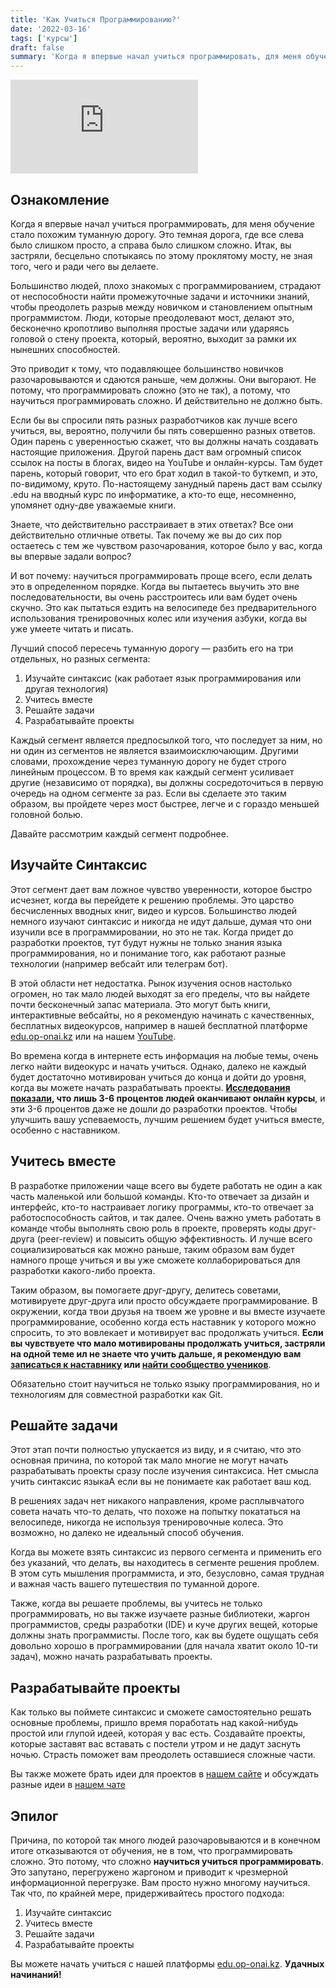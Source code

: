 ```yaml
---
title: 'Как Учиться Программированию?'
date: '2022-03-16'
tags: ['курсы']
draft: false
summary: 'Когда я впервые начал учиться программировать, для меня обучение стало похожим туманную дорогу. Это темная дорога, где все слева было слишком просто, а справа было слишком сложно.'
---
```


<div className="mt-3 mb-20 grid place-items-center aspect-h-9 aspect-w-16">
  <iframe
    src="https://www.youtube.com/embed/cKqi7ZjFKTQ"
    frameBorder="0"
    allow="accelerometer; autoplay; clipboard-write; encrypted-media; gyroscope; picture-in-picture"
    allowFullScreen
  ></iframe>
</div>

## Ознакомление

Когда я впервые начал учиться программировать, для меня обучение стало похожим туманную дорогу. Это темная дорога, где все слева было слишком просто, а справа было слишком сложно. Итак, вы застряли, бесцельно спотыкаясь по этому проклятому мосту, не зная того, чего и ради чего вы делаете.

Большинство людей, плохо знакомых с программированием, страдают от неспособности найти промежуточные задачи и источники знаний, чтобы преодолеть разрыв между новичком и становлением опытным программистом. Люди, которые преодолевают мост, делают это, бесконечно кропотливо выполняя простые задачи или ударяясь головой о стену проекта, который, вероятно, выходит за рамки их нынешних способностей.

Это приводит к тому, что подавляющее большинство новичков разочаровываются и сдаются раньше, чем должны. Они выгорают. Не потому, что программировать сложно (это не так), а потому, что научиться программировать сложно. И действительно не должно быть.

Если бы вы спросили пять разных разработчиков как лучше всего учиться, вы, вероятно, получили бы пять совершенно разных ответов. Один парень с уверенностью скажет, что вы должны начать создавать настоящие приложения. Другой парень даст вам огромный список ссылок на посты в блогах, видео на YouTube и онлайн-курсы. Там будет парень, который говорит, что его брат ходил в такой-то буткемп, и это, по-видимому, круто. По-настоящему занудный парень даст вам ссылку .edu на вводный курс по информатике, а кто-то еще, несомненно, упомянет одну-две уважаемые книги.

Знаете, что действительно расстраивает в этих ответах? Все они действительно отличные ответы. Так почему же вы до сих пор остаетесь с тем же чувством разочарования, которое было у вас, когда вы впервые задали вопрос?

И вот почему: научиться программировать проще всего, если делать это в определенном порядке. Когда вы пытаетесь выучить это вне последовательности, вы очень расстроитесь или вам будет очень скучно. Это как пытаться ездить на велосипеде без предварительного использования тренировочных колес или изучения азбуки, когда вы уже умеете читать и писать.

Лучший способ пересечь туманную дорогу — разбить его на три отдельных, но разных сегмента:

1. Изучайте синтаксис (как работает язык программирования или другая технология)
2. Учитесь вместе
3. Решайте задачи
4. Разрабатывайте проекты

Каждый сегмент является предпосылкой того, что последует за ним, но ни один из сегментов не является взаимоисключающим. Другими словами, прохождение через туманную дорогу не будет строго линейным процессом. В то время как каждый сегмент усиливает другие (независимо от порядка), вы должны сосредоточиться в первую очередь на одном сегменте за раз. Если вы сделаете это таким образом, вы пройдете через мост быстрее, легче и с гораздо меньшей головной болью.

Давайте рассмотрим каждый сегмент подробнее.

## Изучайте Синтаксис

Этот сегмент дает вам ложное чувство уверенности, которое быстро исчезнет, когда вы перейдете к решению проблемы. Это царство бесчисленных вводных книг, видео и курсов. Большинство людей немного изучают синтаксис и никогда не идут дальше, думая что они изучили все в программировании, но это не так. Когда придет до разработки проектов, тут будут нужны не только знания языка программирования, но и понимание того, как работают разные технологии (например вебсайт или телеграм бот).

В этой области нет недостатка. Рынок изучения основ настолько огромен, но так мало людей выходят за его пределы, что вы найдете почти бесконечный запас материала. Это могут быть книги, интерактивные вебсайты, но я рекомендую начинать с качественных, бесплатных видеокурсов, например в нашей бесплатной платформе [edu.op-onai.kz](https://edu.op-onai.kz) или на нашем [YouTube](https://www.youtube.com/channel/UCWuZisT0SvyZSaLTtnR8aTA).

Во времена когда в интернете есть информация на любые темы, очень легко найти видеокурс и начать учиться. Однако, далеко не каждый будет достаточно мотивирован учиться до конца и дойти до уровня, когда вы можете начать разрабатывать проекты. **[Исследования показали](https://www.researchgate.net/publication/330316898_The_MOOC_pivot), что лишь 3-6 процентов людей оканчивают онлайн курсы**, и эти 3-6 процентов даже не дошли до разработки проектов. Чтобы улучшить вашу успеваемость, лучшим решением будет учиться вместе, особенно с наставником.

## Учитесь вместе

В разработке приложении чаще всего вы будете работать не один а как часть маленькой или большой команды. Кто-то отвечает за дизайн и интерфейс, кто-то настраивает логику программы, кто-то отвечает за работоспособность сайтов, и так далее. Очень важно уметь работать в команде чтобы выполнять свою роль в проекте, проверять коды друг-друга (peer-review) и повысить общую эффективность. И лучше всего социализироваться как можно раньше, таким образом вам будет намного проще учиться и вы уже сможете коллаборироваться для разработки какого-либо проекта.

Таким образом, вы помогаете друг-другу, делитесь советами, мотивируете друг-друга или просто обсуждаете программирование. В окружении, когда твои друзья на твоем же уровне и вы вместе изучаете программирование, особенно когда есть наставник у которого можно спросить, то это вовлекает и мотивирует вас продолжать учиться. **Если вы чувствуете что мало мотивированы продолжать учиться, застряли на одной теме ил не знаете что учить дальше, я рекомендую вам [записаться к наставнику](https://t.me/oponaisupportbot) или [найти сообщество учеников](https://discord.gg/kag4mXFM7y)**.

Обязательно стоит научиться не только языку программирования, но и технологиям для совместной разработки как Git.

## Решайте задачи

Этот этап почти полностью упускается из виду, и я считаю, что это основная причина, по которой так мало многие не могут начать разрабатывать проекты сразу после изучения синтаксиса. Нет смысла учить синтаксис языкаA если вы не понимаете как работает ваш код.

В решениях задач нет никакого направления, кроме расплывчатого совета начать что-то делать, что похоже на попытку покататься на велосипеде, никогда не используя тренировочные колеса. Это возможно, но далеко не идеальный способ обучения.

Когда вы можете взять синтаксис из первого сегмента и применить его без указаний, что делать, вы находитесь в сегменте решения проблем. В этом суть мышления программиста, и это, безусловно, самая трудная и важная часть вашего путешествия по туманной дороге.

Также, когда вы решаете проблемы, вы учитесь не только программировать, но вы также изучаете разные библиотеки, жаргон программистов, среды разработки (IDE) и куче других вещей, которые должны знать программисты. После того, как вы будете ощущать себя довольно хорошо в программировании (для начала хватит около 10-ти задач), можно начать разрабатывать проекты.

## Разрабатывайте проекты

Как только вы поймете синтаксис и сможете самостоятельно решать основные проблемы, пришло время поработать над какой-нибудь простой или глупой идеей, которая у вас есть. Создавайте проекты, которые заставят вас вставать с постели утром и не дадут заснуть ночью. Страсть поможет вам преодолеть оставшиеся сложные части.

Вы также можете брать идеи для проектов в [нашем сайте](https://op-onai.kz/tags/%D0%BF%D1%80%D0%BE%D0%B5%D0%BA%D1%82%D1%8B) и обсуждать разные идеи в [нашем чате](https://discord.gg/kag4mXFM7y)

## Эпилог

Причина, по которой так много людей разочаровываются и в конечном итоге отказываются от обучения, не в том, что программировать сложно. Это потому, что сложно **научиться учиться программировать**. Это запутано, перегружено жаргоном и приводит к чрезмерной информационной перегрузке. Вам просто нужно многому научиться. Так что, по крайней мере, придерживайтесь простого подхода:

1. Изучайте синтаксис
2. Учитесь вместе
3. Решайте задачи
4. Разрабатывайте проекты

Вы можете начать учиться с нашей платформы [edu.op-onai.kz](https://edu.op-onai.kz). **Удачных начинаний!**
